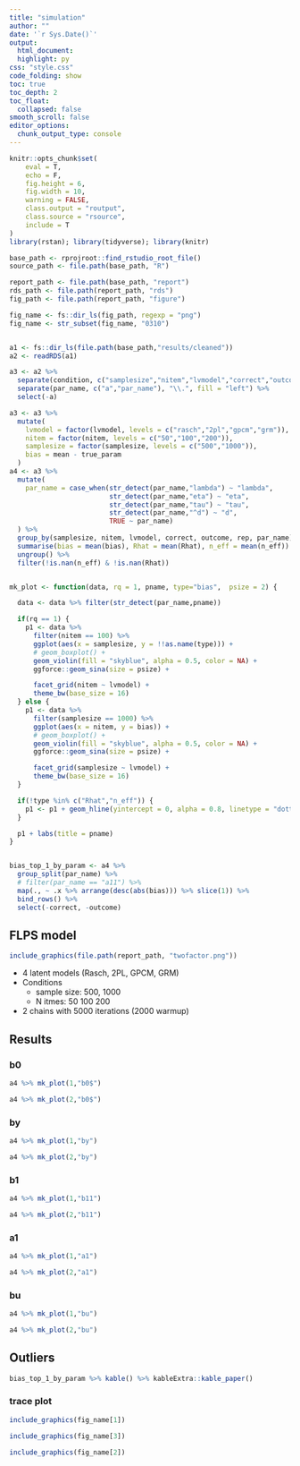 ```yaml
---
title: "simulation"
author: ""
date: '`r Sys.Date()`'
output:
  html_document:
  highlight: py
css: "style.css"
code_folding: show
toc: true
toc_depth: 2
toc_float:
  collapsed: false
smooth_scroll: false
editor_options:
  chunk_output_type: console
---
```



```r
knitr::opts_chunk$set(
	eval = T,
	echo = F,
	fig.height = 6,
	fig.width = 10,
	warning = FALSE,
	class.output = "routput",
	class.source = "rsource",
	include = T
)
library(rstan); library(tidyverse); library(knitr)

base_path <- rprojroot::find_rstudio_root_file()
source_path <- file.path(base_path, "R")

report_path <- file.path(base_path, "report")
rds_path <- file.path(report_path, "rds")
fig_path <- file.path(report_path, "figure")

fig_name <- fs::dir_ls(fig_path, regexp = "png")
fig_name <- str_subset(fig_name, "0310")


a1 <- fs::dir_ls(file.path(base_path,"results/cleaned"))
a2 <- readRDS(a1)

a3 <- a2 %>%
  separate(condition, c("samplesize","nitem","lvmodel","correct","outcome","rep"), "_") %>%
  separate(par_name, c("a","par_name"), "\\.", fill = "left") %>%
  select(-a)

a3 <- a3 %>%
  mutate(
    lvmodel = factor(lvmodel, levels = c("rasch","2pl","gpcm","grm")),
    nitem = factor(nitem, levels = c("50","100","200")),
    samplesize = factor(samplesize, levels = c("500","1000")),
    bias = mean - true_param
  )
a4 <- a3 %>%
  mutate(
    par_name = case_when(str_detect(par_name,"lambda") ~ "lambda",
                         str_detect(par_name,"eta") ~ "eta",
                         str_detect(par_name,"tau") ~ "tau",
                         str_detect(par_name,"^d") ~ "d",
                         TRUE ~ par_name)
  ) %>%
  group_by(samplesize, nitem, lvmodel, correct, outcome, rep, par_name) %>%
  summarise(bias = mean(bias), Rhat = mean(Rhat), n_eff = mean(n_eff)) %>%
  ungroup() %>%
  filter(!is.nan(n_eff) & !is.nan(Rhat))


mk_plot <- function(data, rq = 1, pname, type="bias",  psize = 2) {

  data <- data %>% filter(str_detect(par_name,pname))

  if(rq == 1) {
    p1 <- data %>%
      filter(nitem == 100) %>%
      ggplot(aes(x = samplesize, y = !!as.name(type))) +
      # geom_boxplot() +
      geom_violin(fill = "skyblue", alpha = 0.5, color = NA) +
      ggforce::geom_sina(size = psize) +

      facet_grid(nitem ~ lvmodel) +
      theme_bw(base_size = 16)
  } else {
    p1 <- data %>%
      filter(samplesize == 1000) %>%
      ggplot(aes(x = nitem, y = bias)) +
      # geom_boxplot() +
      geom_violin(fill = "skyblue", alpha = 0.5, color = NA) +
      ggforce::geom_sina(size = psize) +

      facet_grid(samplesize ~ lvmodel) +
      theme_bw(base_size = 16)
  }

  if(!type %in% c("Rhat","n_eff")) {
    p1 <- p1 + geom_hline(yintercept = 0, alpha = 0.8, linetype = "dotted")
  }

  p1 + labs(title = pname)
}


bias_top_1_by_param <- a4 %>%
  group_split(par_name) %>%
  # filter(par_name == "a11") %>%
  map(., ~ .x %>% arrange(desc(abs(bias))) %>% slice(1)) %>%
  bind_rows() %>%
  select(-correct, -outcome)

```

## FLPS model

```r
include_graphics(file.path(report_path, "twofactor.png"))
```

- 4 latent models (Rasch, 2PL, GPCM, GRM)
- Conditions
  - sample size: 500, 1000
  - N itmes: 50 100 200
- 2 chains with 5000 iterations (2000 warmup)


## Results {.tabset}

### b0

```r
a4 %>% mk_plot(1,"b0$")

a4 %>% mk_plot(2,"b0$")
```

### by

```r
a4 %>% mk_plot(1,"by")

a4 %>% mk_plot(2,"by")
```

### b1

```r
a4 %>% mk_plot(1,"b11")

a4 %>% mk_plot(2,"b11")
```

### a1

```r
a4 %>% mk_plot(1,"a1")

a4 %>% mk_plot(2,"a1")
```

### bu

```r
a4 %>% mk_plot(1,"bu")

a4 %>% mk_plot(2,"bu")
```

<!-- ### factor loading -->

<!-- ```{r} -->
<!-- a4 %>% mk_plot(1,"lambda") -->

<!-- a4 %>% mk_plot(2,"lambda") -->
<!-- ``` -->


## Outliers

```r
bias_top_1_by_param %>% kable() %>% kableExtra::kable_paper()
```

### trace plot

```r
include_graphics(fig_name[1])
```

```r
include_graphics(fig_name[3])
```

```r
include_graphics(fig_name[2])
```



